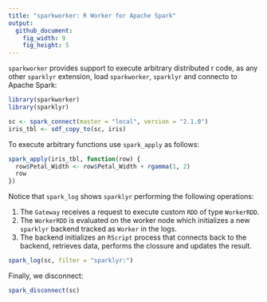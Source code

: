 ```yaml
---
title: "sparkworker: R Worker for Apache Spark"
output:
  github_document:
    fig_width: 9
    fig_height: 5
---
```


`sparkworker` provides support to execute arbitrary distributed r code, as any
other `sparklyr` extension, load `sparkworker`, `sparklyr` and connecto to
Apache Spark:

```r
library(sparkworker)
library(sparklyr)

sc <- spark_connect(master = "local", version = "2.1.0")
iris_tbl <- sdf_copy_to(sc, iris)
```

To execute arbitrary functions use `spark_apply` as follows:

```r
spark_apply(iris_tbl, function(row) {
  row$Petal_Width <- row$Petal_Width + rgamma(1, 2)
  row
})
```

Notice that `spark_log` shows `sparklyr` performing the following operations:

 1. The `Gateway` receives a request to execute custom `RDD` of type `WorkerRDD`.
 2. The `WorkerRDD` is evaluated on the worker node which initializes a new
    `sparklyr` backend tracked as `Worker` in the logs.
 3. The backend initializes an `RScript` process that connects back to the
    backend, retrieves data, performs the clossure and updates the result.

```r
spark_log(sc, filter = "sparklyr:")
```

Finally, we disconnect:

```r
spark_disconnect(sc)
```
